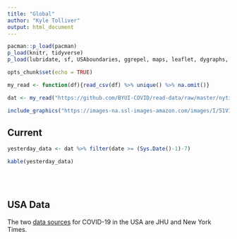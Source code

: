 ```yaml
---
title: "Global"
author: "Kyle Tolliver"
output: html_document
---
```


```r
pacman::p_load(pacman)
p_load(knitr, tidyverse)
p_load(lubridate, sf, USAboundaries, ggrepel, maps, leaflet, dygraphs, data.table, DT)

opts_chunk$set(echo = TRUE)
```

```r
my_read <- function(df){read_csv(df) %>% unique() %>% na.omit()}
```

```r
dat <- my_read("https://github.com/BYUI-COVID/read-data/raw/master/nytimes_us.csv")
```

```r
include_graphics("https://images-na.ssl-images-amazon.com/images/I/51VIOj8V7dL._SX466_.jpg")
```

## Current

```r
yesterday_data <- dat %>% filter(date >= (Sys.Date()-1)-7)

kable(yesterday_data)
```

<br /> <br />

## USA Data

The two [data sources](https://byui-covid.github.io/Project-Reports/ref_data.html) for COVID-19 in the USA are JHU and New York Times.
